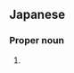 {{also|欧州連合}}
==Japanese==
{{ja-kanjitab|yomi=o|おう|しゅう|れん|ごう}}

===Proper noun===
{{ja-pos|proper|おうしゅう れんごう|shin=欧州連合}}

# {{kyujitai of|欧州連合}}